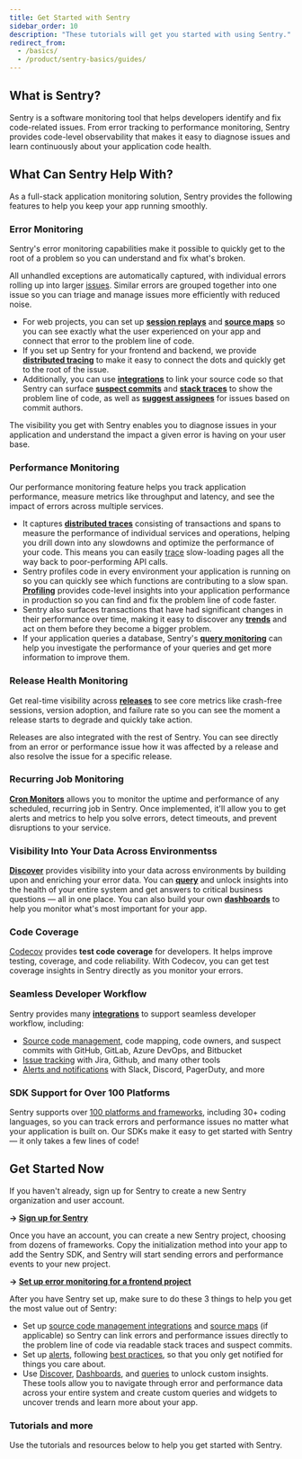 ```yaml
---
title: Get Started with Sentry
sidebar_order: 10
description: "These tutorials will get you started with using Sentry."
redirect_from:
  - /basics/
  - /product/sentry-basics/guides/
---
```


## What is Sentry?

Sentry is a software monitoring tool that helps developers identify and fix code-related issues. From error tracking to performance monitoring, Sentry provides code-level observability that makes it easy to diagnose issues and learn continuously about your application code health.

## What Can Sentry Help With?

As a full-stack application monitoring solution, Sentry provides the following features to help you keep your app running smoothly.

### Error Monitoring

Sentry's error monitoring capabilities make it possible to quickly get to the root of a problem so you can understand and fix what's broken.

All unhandled exceptions are automatically captured, with individual errors rolling up into larger [issues](/product/issues/). Similar errors are grouped together into one issue so you can triage and manage issues more efficiently with reduced noise.

- For web projects, you can set up [**session replays**](/product/session-replay/) and [**source maps**](/product/sentry-basics/integrate-frontend/upload-source-maps/) so you can see exactly what the user experienced on your app and connect that error to the problem line of code.
- If you set up Sentry for your frontend and backend, we provide [**distributed tracing**](/product/sentry-basics/concepts/tracing/distributed-tracing/) to make it easy to connect the dots and quickly get to the root of the issue.
- Additionally, you can use [**integrations**](/product/integrations/source-code-mgmt/) to link your source code so that Sentry can surface [**suspect commits**](/product/issues/suspect-commits/) and [**stack traces**](/product/integrations/source-code-mgmt/github/#stack-trace-linking) to show the problem line of code, as well as [**suggest assignees**](/product/integrations/source-code-mgmt/github/#suspect-commits-and-suggested-assignees) for issues based on commit authors.

The visibility you get with Sentry enables you to diagnose issues in your application and understand the impact a given error is having on your user base.

### Performance Monitoring

Our performance monitoring feature helps you track application performance, measure metrics like throughput and latency, and see the impact of errors across multiple services.

- It captures [**distributed traces**](/product/sentry-basics/concepts/tracing/distributed-tracing/) consisting of transactions and spans to measure the performance of individual services and operations, helping you drill down into any slowdowns and optimize the performance of your code. This means you can easily [trace](/product/sentry-basics/concepts/tracing/trace-view/) slow-loading pages all the way back to poor-performing API calls.
- Sentry profiles code in every environment your application is running on so you can quickly see which functions are contributing to a slow span. [**Profiling**](/product/profiling/) provides code-level insights into your application performance in production so you can find and fix the problem line of code faster.
- Sentry also surfaces transactions that have had significant changes in their performance over time, making it easy to discover any [**trends**](/product/performance/trends/) and act on them before they become a bigger problem.
- If your application queries a database, Sentry's [**query monitoring**](/product/performance/queries/) can help you investigate the performance of your queries and get more information to improve them.

### Release Health Monitoring

Get real-time visibility across [**releases**](/product/releases/) to see core metrics like crash-free sessions, version adoption, and failure rate so you can see the moment a release starts to degrade and quickly take action.

Releases are also integrated with the rest of Sentry. You can see directly from an error or performance issue how it was affected by a release and also resolve the issue for a specific release.

### Recurring Job Monitoring

[**Cron Monitors**](/product/crons/) allows you to monitor the uptime and performance of any scheduled, recurring job in Sentry. Once implemented, it'll allow you to get alerts and metrics to help you solve errors, detect timeouts, and prevent disruptions to your service.

### Visibility Into Your Data Across Environmentss

[**Discover**](/product/discover-queries/) provides visibility into your data across environments by building upon and enriching your error data. You can [**query**](/product/discover-queries/query-builder/) and unlock insights into the health of your entire system and get answers to critical business questions — all in one place. You can also build your own [**dashboards**](/product/dashboards/) to help you monitor what's most important for your app.

### Code Coverage

[Codecov](/product/codecov/) provides **test code coverage** for developers. It helps improve testing, coverage, and code reliability. With Codecov, you can get test coverage insights in Sentry directly as you monitor your errors.

### Seamless Developer Workflow

Sentry provides many [**integrations**](/product/integrations/) to support seamless developer workflow, including:

- [Source code management](/product/integrations/source-code-mgmt/), code mapping, code owners, and suspect commits with GitHub, GitLab, Azure DevOps, and Bitbucket
- [Issue tracking](/product/integrations/issue-tracking/) with Jira, Github, and many other tools
- [Alerts and notifications](/product/integrations/notification-incidents/) with Slack, Discord, PagerDuty, and more

### SDK Support for Over 100 Platforms

Sentry supports over [100 platforms and frameworks](/platforms/), including 30+ coding languages, so you can track errors and performance issues no matter what your application is built on. Our SDKs make it easy to get started with Sentry — it only takes a few lines of code!

## Get Started Now

If you haven't already, sign up for Sentry to create a new Sentry organization and user account.

**→ [Sign up for Sentry](https://sentry.io/signup/)**

Once you have an account, you can create a new Sentry project, choosing from dozens of frameworks. Copy the initialization method into your app to add the Sentry SDK, and Sentry will start sending errors and performance events to your new project.

**→ [Set up error monitoring for a frontend project](/product/sentry-basics/integrate-frontend/)**

After you have Sentry set up, make sure to do these 3 things to help you get the most value out of Sentry:

- Set up [source code management integrations](/product/integrations/source-code-mgmt/) and [source maps](/product/sentry-basics/integrate-frontend/upload-source-maps/) (if applicable) so Sentry can link errors and performance issues directly to the problem line of code via readable stack traces and suspect commits.
- Set up [alerts](/product/alerts/), following [best practices](/product/alerts/best-practices/), so that you only get notified for things you care about.
- Use [Discover](/product/discover-queries/), [Dashboards](/product/dashboards/), and [queries](/product/discover-queries/query-builder/) to unlock custom insights. These tools allow you to navigate through error and performance data across your entire system and create custom queries and widgets to uncover trends and learn more about your app.

### Tutorials and more

Use the tutorials and resources below to help you get started with Sentry.

<PageGrid />
